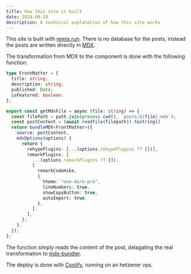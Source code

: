 ```yaml
---
title: How this site is built
date: 2024-09-29
description: A technical explanation of how this site works
---
```


This site is built with [remix.run](https://remix.run). There is no database for the posts, instead the posts are written directly in [MDX](https://mdxjs.com/). 

The transformation from MDX to the component is done with the following function:

```typescript
type FrontMatter = {
  title: string;
  description: string;
  published: Date;
  isFeatured: boolean;
};

export const getMdxFile = async (file: string) => {
  const filePath = path.join(process.cwd(), `posts/${file}.mdx`);
  const postContent = (await readfile(filepath)).tostring() 
  return bundleMDX<FrontMatter>({
    source: postContent,
    mdxOptions(options) {
      return {
        rehypePlugins: [...(options.rehypePlugins ?? [])],
        remarkPlugins: [
          ...(options.remarkPlugins ?? []),
          [
            remarkCodeHike,
            {
              theme: "one-dark-pro",
              lineNumbers: true,
              showCopyButton: true,
              autoImport: true,
            },
          ],
        ],
      };
    },
  });
};
```

The function simply reads the content of the post, delagating the real transformation to [mdx-bundler](https://github.com/kentcdodds/mdx-bundler).

The deploy is done with [Coolify](https://github.com/coollabsio/coolify), running on an hetzener vps.